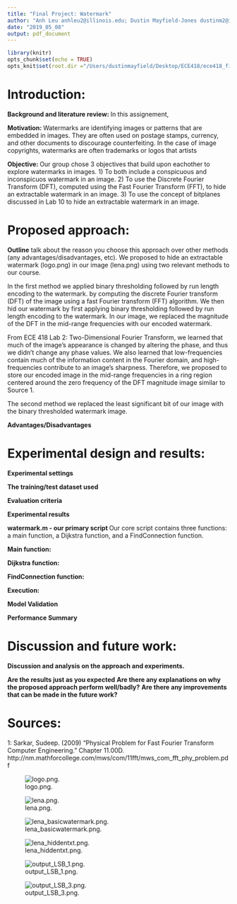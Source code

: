 ```yaml
---
title: "Final Project: Watermark"
author: "Anh Leu anhleu2@illinois.edu; Dustin Mayfield-Jones dustinm2@illinois.edu"
date: "2019_05_08"
output: pdf_document
---
```


```r
library(knitr)
opts_chunk$set(echo = TRUE)
opts_knit$set(root.dir ="/Users/dustinmayfield/Desktop/ECE418/ece418_finalproject)
```
# Introduction:
**Background and literature review: ** In this assignement, 

**Motivation: ** Watermarks are identifying images or patterns that are embedded in images. They are often used on postage stamps, currency, and other documents to discourage counterfeiting. In the case of image copyrights, watermarks are often trademarks or logos that artists 

**Objective: **  Our group chose 3 objectives that build upon eachother to explore watermarks in images. 1) To both include a conspicuous and inconspicuos watermark in an image. 2) To use the Discrete Fourier Transform (DFT), computed using the Fast Fourier Transform (FFT), to hide an extractable watermark in an image. 3) To use the concept of bitplanes discussed in Lab 10 to hide an extractable watermark in an image.

# Proposed approach: 
**Outline** talk about the reason you choose this approach over other methods (any advantages/disadvantages, etc).
We proposed to hide an extractable watermark (logo.png) in our image (lena.png) using two relevant methods to our course. 


In the first method we applied binary thresholding followed by run length encoding to the watermark. 
by computing the discrete Fourier transform (DFT) of the image using a fast Fourier transform (FFT) algorithm. We then hid our watermark by first applying binary thresholding followed by run length encoding to the watermark.  In our image, we replaced the magnitude of the DFT in the mid-range frequencies with our encoded watermark.

From ECE 418 Lab 2: Two-Dimensional Fourier Transform, we learned that much of the image's appearance is changed by altering the phase, and thus we didn't change any phase values. We also learned that low-frequencies contain much of the information content in the Fourier domain, and high-frequencies contribute to an image's sharpness. Therefore, we proposed to store our encoded image in the mid-range frequencies in a ring region centered around the zero frequency of the DFT magnitude image similar to Source 1.

The second method we replaced the least significant bit of our image with the binary thresholded watermark image. 

**Advantages/Disadvantages**


# Experimental design and results: 

**Experimental settings**

**The training/test dataset used** 

**Evaluation criteria**

**Experimental results**


**watermark.m - our primary script **
Our core script contains three functions: a main function, a Dijkstra function, and a FindConnection function. 

**Main function: **

**Dijkstra function: **

**FindConnection function: **

**Execution: **


**Model Validation**


**Performance Summary**

# Discussion and future work: 

**Discussion and analysis on the approach and experiments.**

**Are the results just as you expected**
**Are there any explanations on why the proposed approach perform well/badly?**
**Are there any improvements that can be made in the future work?**


# Sources:
1:
Sarkar, Sudeep. (2009) "Physical Problem for Fast Fourier Transform Computer Engineering." Chapter 11.00D. http://nm.mathforcollege.com/mws/com/11fft/mws_com_fft_phy_problem.pdf

\newpage

![logo.png.](/Users/dustinmayfield/Desktop/ECE418/ece418_finalproject/image/logo.png)


![lena.png.](/Users/dustinmayfield/Desktop/ECE418/ece418_finalproject/image/lena.png)

![lena_basicwatermark.png.](/Users/dustinmayfield/Desktop/ECE418/ece418_finalproject/output/lena_basicwatermark.png)



\newpage

![lena_hiddentxt.png.](/Users/dustinmayfield/Desktop/ECE418/ece418_finalproject/output/lena_hiddentxt.png.)

![output_LSB_1.png.](/Users/dustinmayfield/Desktop/ECE418/ece418_finalproject/output/output_LSB_1.png)

![output_LSB_3.png.](/Users/dustinmayfield/Desktop/ECE418/ece418_finalproject/output/output_LSB_3.png)

```r

```

